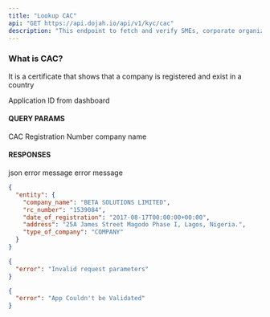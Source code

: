 ```yaml
---
title: "Lookup CAC"
api: "GET https://api.dojah.io/api/v1/kyc/cac"
description: "This endpoint to fetch and verify SMEs, corporate organizations and individuals using Corporate Affairs Commission (CAC)"
---
```


### What is CAC?

It is a certificate that shows that a company is registered and exist in a country

<ParamField header="AppId" type="string" required>
  Application ID from dashboard
</ParamField>

#### QUERY PARAMS

<ParamField query="rc_number" type="string" required>
CAC Registration Number
</ParamField>

<ParamField query="company_name" type="string" required>
company name
</ParamField>



#### RESPONSES

<ResponseField name="200" type="json">
 json
</ResponseField>

<ResponseField name="400" type="Object">
  <Expandable title="properties">
    <ResponseField name="error" type="string">
      error message
    </ResponseField>

  </Expandable>
</ResponseField>

<ResponseField name="401" type="Object">
  <Expandable title="properties">
    <ResponseField name="error" type="string">
      error message
    </ResponseField>

  </Expandable>
</ResponseField>


<ResponseExample>

```json 200
{
  "entity": {
    "company_name": "BETA SOLUTIONS LIMITED",
    "rc_number": "1539084",
    "date_of_registration": "2017-08-17T00:00:00+00:00",
    "address": "25A James Street Magodo Phase I, Lagos, Nigeria.",
    "type_of_company": "COMPANY"
  }
}
```

```json 400
{
  "error": "Invalid request parameters"
}
```

```json 401
{
  "error": "App Couldn't be Validated"
}
```


</ResponseExample>